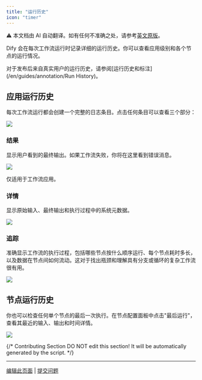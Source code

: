 ```yaml
---
title: "运行历史"
icon: "timer"
---
```


<Note> ⚠️ 本文档由 AI 自动翻译。如有任何不准确之处，请参考[英文原版](/en/documentation/pages/debug/history-and-logs)。</Note>


Dify 会在每次工作流运行时记录详细的运行历史。你可以查看应用级别和各个节点的运行情况。

<Info>
对于发布后来自真实用户的运行历史，请参阅[运行历史和标注](/en/guides/annotation/Run History)。
</Info>

## 应用运行历史

每次工作流运行都会创建一个完整的日志条目。点击任何条目可以查看三个部分：

![](https://assets-docs.dify.ai/2025/04/08a885858cfa6e8863faac891a5be319.png)

### 结果

显示用户看到的最终输出。如果工作流失败，你将在这里看到错误消息。

![](https://assets-docs.dify.ai/2025/06/22856751d278ffad99d0533d2d96e125.png)

<Warning>
仅适用于工作流应用。
</Warning>

### 详情

显示原始输入、最终输出和执行过程中的系统元数据。

![](https://assets-docs.dify.ai/2025/06/882b783cd843ab666f5bc3c06f78521d.png)

### 追踪

准确显示工作流的执行过程，包括哪些节点按什么顺序运行、每个节点耗时多长，以及数据在节点间如何流动。这对于找出瓶颈和理解具有分支或循环的复杂工作流很有用。

![](https://assets-docs.dify.ai/2025/06/9e614ac01b1f6e0aeadda78c91ce93b7.png)

## 节点运行历史

你也可以检查任何单个节点的最后一次执行。在节点配置面板中点击"最后运行"，查看其最近的输入、输出和时间详情。

![](https://assets-docs.dify.ai/2025/06/9c6e57236d85f426a930424863042d7d.png)

{/*
Contributing Section
DO NOT edit this section!
It will be automatically generated by the script.
*/}

---

[编辑此页面](https://github.com/langgenius/dify-docs/edit/main/zh-hans/documentation/pages/debug/history-and-logs.mdx) | [提交问题](https://github.com/langgenius/dify-docs/issues/new?template=docs.yml)

